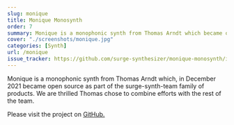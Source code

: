 ```yaml
---
slug: monique
title: Monique Monosynth
order: 7
summary: Monique is a monophonic synth from Thomas Arndt which became open source in December 2021.
cover: "./screenshots/monique.jpg"
categories: [Synth]
url: /monique
issue_tracker: https://github.com/surge-synthesizer/monique-monosynth/issues
---
```


Monique is a monophonic synth from Thomas Arndt which, in December 2021 became open source as part of the surge-synth-team family of products. We are thrilled Thomas chose to combine efforts with the rest of the team.

Please visit the project on [GitHub.](https://github.com/surge-synthesizer/monique-monosynth)
